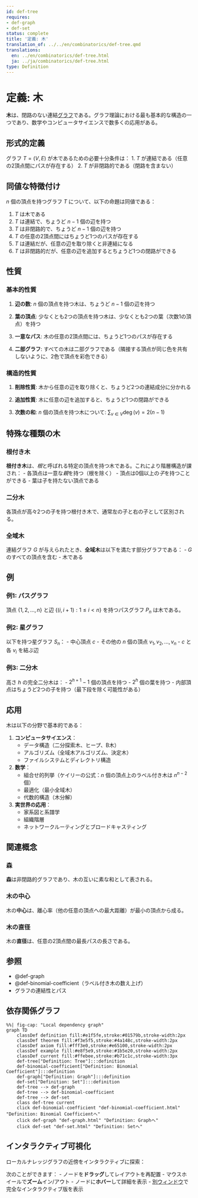 ```yaml
---
id: def-tree
requires:
- def-graph
- def-set
status: complete
title: '定義: 木'
translation_of: ../../en/combinatorics/def-tree.qmd
translations:
  en: ../en/combinatorics/def-tree.html
  ja: ../ja/combinatorics/def-tree.html
type: Definition
---
```


# 定義: 木 {#def-tree}

**木**は、閉路のない連結[グラフ](def-graph.qmd)である。グラフ理論における最も基本的な構造の一つであり、数学やコンピュータサイエンスで数多くの応用がある。

## 形式的定義

グラフ $T = (V, E)$ が木であるための必要十分条件は：
1. $T$ が連結である（任意の2頂点間にパスが存在する）
2. $T$ が非閉路的である（閉路を含まない）

## 同値な特徴付け

$n$ 個の頂点を持つグラフ $T$ について、以下の命題は同値である：

1. $T$ は木である
2. $T$ は連結で、ちょうど $n - 1$ 個の辺を持つ
3. $T$ は非閉路的で、ちょうど $n - 1$ 個の辺を持つ
4. $T$ の任意の2頂点間にはちょうど1つのパスが存在する
5. $T$ は連結だが、任意の辺を取り除くと非連結になる
6. $T$ は非閉路的だが、任意の辺を追加するとちょうど1つの閉路ができる

## 性質

### 基本的性質

1. **辺の数**: $n$ 個の頂点を持つ木は、ちょうど $n - 1$ 個の辺を持つ

2. **葉の頂点**: 少なくとも2つの頂点を持つ木は、少なくとも2つの葉（次数1の頂点）を持つ

3. **一意なパス**: 木の任意の2頂点間には、ちょうど1つのパスが存在する

4. **二部グラフ**: すべての木は二部グラフである（隣接する頂点が同じ色を共有しないように、2色で頂点を彩色できる）

### 構造的性質

1. **削除性質**: 木から任意の辺を取り除くと、ちょうど2つの連結成分に分かれる

2. **追加性質**: 木に任意の辺を追加すると、ちょうど1つの閉路ができる

3. **次数の和**: $n$ 個の頂点を持つ木について: $\sum_{v \in V} \deg(v) = 2(n - 1)$

## 特殊な種類の木

### 根付き木

**根付き木**は、*根*と呼ばれる特定の頂点を持つ木である。これにより階層構造が課され：
- 各頂点は一意な*親*を持つ（根を除く）
- 頂点は0個以上の*子*を持つことができる
- 葉は子を持たない頂点である

### 二分木

各頂点が高々2つの子を持つ根付き木で、通常左の子と右の子として区別される。

### 全域木

連結グラフ $G$ が与えられたとき、**全域木**は以下を満たす部分グラフである：
- $G$ のすべての頂点を含む
- 木である

## 例

### 例1: パスグラフ

頂点 $\{1, 2, ..., n\}$ と辺 $\{(i, i+1) : 1 \leq i < n\}$ を持つパスグラフ $P_n$ は木である。

### 例2: 星グラフ

以下を持つ星グラフ $S_n$：
- 中心頂点 $c$
- その他の $n$ 個の頂点 $v_1, v_2, ..., v_n$
- $c$ と各 $v_i$ を結ぶ辺

### 例3: 二分木

高さ $h$ の完全二分木は：
- $2^{h+1} - 1$ 個の頂点を持つ
- $2^h$ 個の葉を持つ
- 内部頂点はちょうど2つの子を持つ（最下段を除く可能性がある）

## 応用

木は以下の分野で基本的である：

1. **コンピュータサイエンス**：
   - データ構造（二分探索木、ヒープ、B木）
   - アルゴリズム（全域木アルゴリズム、決定木）
   - ファイルシステムとディレクトリ構造

2. **数学**：
   - 組合せ的列挙（ケイリーの公式：$n$ 個の頂点上のラベル付き木は $n^{n-2}$ 個）
   - 最適化（最小全域木）
   - 代数的構造（木分解）

3. **実世界の応用**：
   - 家系図と系譜学
   - 組織階層
   - ネットワークルーティングとブロードキャスティング

## 関連概念

### 森

**森**は非閉路的グラフであり、木の互いに素な和として表される。

### 木の中心

木の**中心**は、離心率（他の任意の頂点への最大距離）が最小の頂点から成る。

### 木の直径

木の**直径**は、任意の2頂点間の最長パスの長さである。

## 参照

- @def-graph
- @def-binomial-coefficient（ラベル付き木の数え上げ）
- グラフの連結性とパス

## 依存関係グラフ

```mermaid
%%| fig-cap: "Local dependency graph"
graph TD
    classDef definition fill:#e1f5fe,stroke:#01579b,stroke-width:2px
    classDef theorem fill:#f3e5f5,stroke:#4a148c,stroke-width:2px
    classDef axiom fill:#fff3e0,stroke:#e65100,stroke-width:2px
    classDef example fill:#e8f5e9,stroke:#1b5e20,stroke-width:2px
    classDef current fill:#ffebee,stroke:#b71c1c,stroke-width:3px
    def-tree["Definition: Tree"]:::definition
    def-binomial-coefficient["Definition: Binomial Coefficient"]:::definition
    def-graph["Definition: Graph"]:::definition
    def-set["Definition: Set"]:::definition
    def-tree --> def-graph
    def-tree --> def-binomial-coefficient
    def-tree --> def-set
    class def-tree current
    click def-binomial-coefficient "def-binomial-coefficient.html" "Definition: Binomial Coefficientへ"
    click def-graph "def-graph.html" "Definition: Graphへ"
    click def-set "def-set.html" "Definition: Setへ"
```

## インタラクティブ可視化

ローカルナレッジグラフの近傍をインタラクティブに探索：

::: {.graph-viz data-id="def-tree" data-width="700" data-height="500"}
:::

次のことができます：
- ノードを**ドラッグ**してレイアウトを再配置
- マウスホイールで**ズーム**イン/アウト
- ノードに**ホバー**して詳細を表示
- [別ウィンドウ](../../output/interactive/def-tree.html){target="_blank"}で完全なインタラクティブ版を表示
